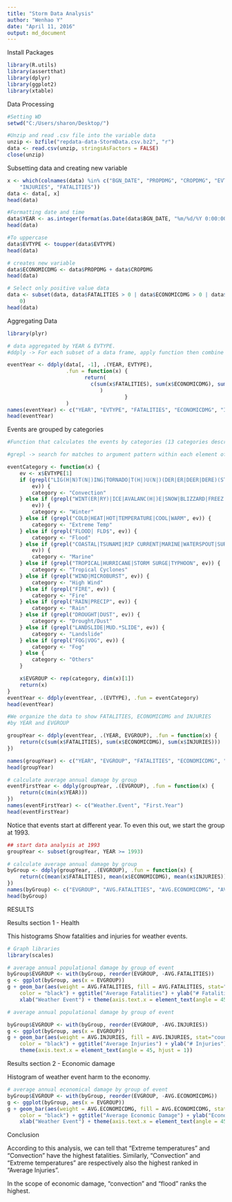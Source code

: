```yaml
---
title: "Storm Data Analysis"
author: "Wenhao Y"
date: "April 11, 2016"
output: md_document
---
```



Install Packages
```r
library(R.utils)
library(assertthat)
library(dplyr)
library(ggplot2)
library(xtable)
```

Data Processing
```r
#Setting WD
setwd("C:/Users/sharon/Desktop/")

#Unzip and read .csv file into the variable data
unzip <- bzfile("repdata-data-StormData.csv.bz2", "r")
data <- read.csv(unzip, stringsAsFactors = FALSE)
close(unzip)


```


Subsetting data and creating new variable

```r
x <- which(colnames(data) %in% c("BGN_DATE", "PROPDMG", "CROPDMG", "EVTYPE", 
    "INJURIES", "FATALITIES"))
data <- data[, x]
head(data)

#Formatting date and time
data$YEAR <- as.integer(format(as.Date(data$BGN_DATE, "%m/%d/%Y 0:00:00"), "%Y"))
head(data)

#To uppercase
data$EVTYPE <- toupper(data$EVTYPE)
head(data)

# creates new variable
data$ECONOMICDMG <- data$PROPDMG + data$CROPDMG
head(data)

# Select only positive value data
data <- subset(data, data$FATALITIES > 0 | data$ECONOMICDMG > 0 | data$INJURIES > 
    0)
head(data)
```

Aggregating Data
```r
library(plyr)

# data aggregated by YEAR & EVTYPE.
#ddply -> For each subset of a data frame, apply function then combine results into a data frame.

eventYear <- ddply(data[, -1], .(YEAR, EVTYPE),
                   .fun = function(x) {
                         return(
                           c(sum(x$FATALITIES), sum(x$ECONOMICDMG), sum(x$INJURIES))
                              )
                                      }
                   )
names(eventYear) <- c("YEAR", "EVTYPE", "FATALITIES", "ECONOMICDMG", "INJURIES")
head(eventYear)
```

Events are grouped by categories
```r
#Function that calculates the events by categories (13 categories described in the synopsis)

#grepl -> search for matches to argument pattern within each element of a character vector

eventCategory <- function(x) {
    ev <- x$EVTYPE[1]
    if (grepl("LIG(H|N)T(N|)ING|TORNADO|T(H|)U(N|)(DER|ER|DEER|DERE)(STORM|STROM|TORM)|TSTM|HAIL", 
        ev)) {
        category <- "Convection"
    } else if (grepl("WINT(ER|RY)|ICE|AVALANC(H|)E|SNOW|BLIZZARD|FREEZ|ICY|FROST", 
        ev)) {
        category <- "Winter"
    } else if (grepl("COLD|HEAT|HOT|TEMPERATURE|COOL|WARM", ev)) {
        category <- "Extreme Temp"
    } else if (grepl("FLOOD| FLD$", ev)) {
        category <- "Flood"
    } else if (grepl("COASTAL|TSUNAMI|RIP CURRENT|MARINE|WATERSPOUT|SURF|SLEET|SEAS|(HIGH|RISING|HEAVY) (WAVES|SWELLS|WATER)", 
        ev)) {
        category <- "Marine"
    } else if (grepl("TROPICAL|HURRICANE|STORM SURGE|TYPHOON", ev)) {
        category <- "Tropical Cyclones"
    } else if (grepl("WIND|MICROBURST", ev)) {
        category <- "High Wind"
    } else if (grepl("FIRE", ev)) {
        category <- "Fire"
    } else if (grepl("RAIN|PRECIP", ev)) {
        category <- "Rain"
    } else if (grepl("DROUGHT|DUST", ev)) {
        category <- "Drought/Dust"
    } else if (grepl("LANDSLIDE|MUD.*SLIDE", ev)) {
        category <- "Landslide"
    } else if (grepl("FOG|VOG", ev)) {
        category <- "Fog"
    } else {
        category <- "Others"
    }

    x$EVGROUP <- rep(category, dim(x)[1])
    return(x)
}
eventYear <- ddply(eventYear, .(EVTYPE), .fun = eventCategory)
head(eventYear)

#We organize the data to show FATALITIES, ECONOMICDMG and INJURIES
#by YEAR and EVGROUP

groupYear <- ddply(eventYear, .(YEAR, EVGROUP), .fun = function(x) {
    return(c(sum(x$FATALITIES), sum(x$ECONOMICDMG), sum(x$INJURIES)))
})

names(groupYear) <- c("YEAR", "EVGROUP", "FATALITIES", "ECONOMICDMG", "INJURIES")
head(groupYear)

# calculate average annual damage by group
eventFirstYear <- ddply(groupYear, .(EVGROUP), .fun = function(x) {
    return(c(min(x$YEAR)))
})
names(eventFirstYear) <- c("Weather.Event", "First.Year")
head(eventFirstYear)
```


Notice that events start at different year.  To even this out, we start the group at 1993. 
```r
## start data analysis at 1993
groupYear <- subset(groupYear, YEAR >= 1993)

# calculate average annual damage by group
byGroup <- ddply(groupYear, .(EVGROUP), .fun = function(x) {
    return(c(mean(x$FATALITIES), mean(x$ECONOMICDMG), mean(x$INJURIES)))
})
names(byGroup) <- c("EVGROUP", "AVG.FATALITIES", "AVG.ECONOMICDMG", "AVG.INJURIES")
head(byGroup)
```

RESULTS

Results section 1 - Health

This histograms Show fatalities and injuries for weather events.
```r
# Graph libraries
library(scales)

# average annual populational damage by group of event
byGroup$EVGROUP <- with(byGroup, reorder(EVGROUP, -AVG.FATALITIES))
g <- ggplot(byGroup, aes(x = EVGROUP))
g + geom_bar(aes(weight = AVG.FATALITIES, fill = AVG.FATALITIES, stat="count"), binwidth = 5, 
    color = "black") + ggtitle("Average Fatalities") + ylab("# Fatalities") + 
    xlab("Weather Event") + theme(axis.text.x = element_text(angle = 45, hjust = 1))

# average annual populational damage by group of event

byGroup$EVGROUP <- with(byGroup, reorder(EVGROUP, -AVG.INJURIES))
g <- ggplot(byGroup, aes(x = EVGROUP))
g + geom_bar(aes(weight = AVG.INJURIES, fill = AVG.INJURIES, stat="count")+
    color = "black") + ggtitle("Average Injuries") + ylab("# Injuries") + xlab("Weather Event") + 
    theme(axis.text.x = element_text(angle = 45, hjust = 1))
```

Results section 2 - Economic damage

Histogram of weather event harm to the economy.
```r
# average annual economical damage by group of event
byGroup$EVGROUP <- with(byGroup, reorder(EVGROUP, -AVG.ECONOMICDMG))
g <- ggplot(byGroup, aes(x = EVGROUP))
g + geom_bar(aes(weight = AVG.ECONOMICDMG, fill = AVG.ECONOMICDMG, stat="count")+
    color = "black") + ggtitle("Average Economic Damage") + ylab("Economic damage") + 
    xlab("Weather Event") + theme(axis.text.x = element_text(angle = 45, hjust = 1))

```

Conclusion

According to this analysis, we can tell that "Extreme temperatures" and "Convection" have the highest fatalities.  Similarly, "Convection" and "Extreme temperatures" are respectively also the highest ranked in "Average Injuries".

In the scope of economic damage, "convection" and "flood" ranks the highest.